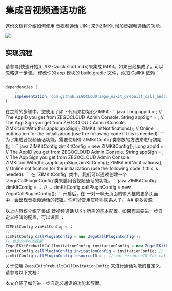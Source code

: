 # 集成音视频通话功能

这份文档将介绍如何使用 音视频通话 UIKit 来为ZIMKit 增加音视频通话的功能。

<Frame width="200" height="auto" caption="">
    <img src="https://media-resource.spreading.io/docuo/workspace737/c930b1495b92aa1bb3bd62bf096731cb/4e648e6706.gif" />
   
</Frame>

## 实现流程

<Steps>
<Step title="集成 IMKit">
请参考[快速开始](../02-Quick start.mdx)来集成 IMKit。如果已经集成了，可以忽略这一步骤。
</Step>


<Step title="添加 CallKit 依赖">
修改你的 app 模块的 build.gradle 文件，添加 CallKit 依赖：

```groovy

dependencies {
    ...
    implementation 'com.github.ZEGOCLOUD:zego_uikit_prebuilt_call_android:+'    // add this line in your module-level build.gradle file's dependencies, usually named [app].
}

```
</Step>


<Step title="调整IMKit初始化方式">
在之前的步骤中，您使用了如下代码来初始化ZIMKit :
```java
Long appId = ;    // The AppID you get from ZEGOCLOUD Admin Console.
String appSign = ;    // The App Sign you get from ZEGOCLOUD Admin Console.
ZIMKit.initWith(this,appId,appSign);    
ZIMKit.initNotifications();    // Online notification for the initialization (use the following code if this is needed).
```
为了集成音视频通话功能，需要使用带`ZIMKitConfig`类参数的方法来进行初始化：
```java
ZIMKitConfig zimKitConfig = new ZIMKitConfig();
Long appId = ;    // The AppID you get from ZEGOCLOUD Admin Console.
String appSign = ;    // The App Sign you get from ZEGOCLOUD Admin Console.
ZIMKit.initWith(this,appId,appSign,zimKitConfig);    
ZIMKit.initNotifications();  // Online notification for the initialization (use the following code if this is needed).
```
</Step>


<Step title="启用CallKit 功能">
在 `ZIMKitConfig` 类中，我们可以通过创建一个`ZegoCallPluginConfig`类来启用音视频通话的功能。
```java
ZIMKitConfig zimKitConfig = ；
// ...
zimKitConfig.callPluginConfig = new ZegoCallPluginConfig();
```
开启后，在 一对一聊天页面的输入框的更多页面中，会出现音视频通话的按钮。你可以使用它呼叫联系人了。
</Step>
</Steps>
## 更多资源

以上内容仅介绍了集成 音视频通话 UIKit 所需的基本配置。如果您需要进一步自定义呼叫的配置，可以设置 ：
```java
ZIMKitConfig zimKitConfig = ；
// ...
zimKitConfig.callPluginConfig = new ZegoCallPluginConfig();
// 自定义呼叫的配置
ZegoUIKitPrebuiltCallInvitationConfig invitationConfig = new ZegoUIKitPrebuiltCallInvitationConfig();
zimKitConfig.callPluginConfig.invitationConfig = invitationConfig; // opt,invitationConfig for call
zimKitConfig.callPluginConfig.resourceID = ; // opt,resourceID for call
```
关于使用 `ZegoUIKitPrebuiltCallInvitationConfig` 来进行通话功能的自定义，请参考以下文档：

<CardGroup cols={1}>
  <Card title="音视频通话 UIKit - 自定义 UI" href="https://doc-zh.zego.im/article/20217" target="_blank">
    本文介绍了如何进一步自定义通话的功能和界面。
  </Card>

</CardGroup>
